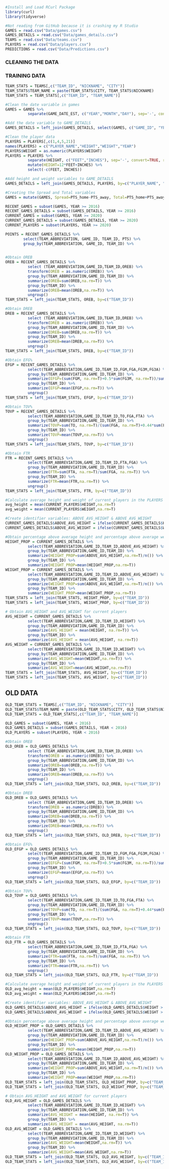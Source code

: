 ```r
#Install and Load RCurl Package
library(curl)
library(tidyverse)

#Not reading from GitHub because it is crashing my R Studio
GAMES = read.csv("Data/games.csv")
GAMES_DETAILS = read.csv("Data/games_details.csv")
TEAMS = read.csv("Data/teams.csv")
PLAYERS = read.csv("Data/players.csv")
PREDICTIONS = read.csv("Data/Predictions.csv")
```
### CLEANING THE DATA

### TRAINING DATA
```r
TEAM_STATS = TEAMS[,c("TEAM_ID", "NICKNAME", "CITY")]
TEAM_STATS$TEAM_NAME = paste(TEAM_STATS$CITY, TEAM_STATS$NICKNAME)
TEAM_STATS = TEAM_STATS[,c("TEAM_ID", "TEAM_NAME")]
```
```r
#Clean the date variable in games
GAMES = GAMES %>%
          separate(GAME_DATE_EST, c("YEAR","MONTH","DAY"), sep='-', convert=TRUE, remove=TRUE)
```
```r
#Add the date variable to GAME_DETAILS
GAMES_DETAILS = left_join(GAMES_DETAILS, select(GAMES, c("GAME_ID", "YEAR", "MONTH", "DAY")), by="GAME_ID")
```
```r
#Clean the player data
PLAYERS = PLAYERS[,c(1,4,5,21)]
names(PLAYERS) = c("PLAYER_NAME","HEIGHT","WEIGHT","YEAR")
PLAYERS$WEIGHT = as.numeric(PLAYERS$WEIGHT)
PLAYERS = PLAYERS %>%
          separate(HEIGHT, c("FEET","INCHES"), sep='-', convert=TRUE, remove=TRUE) %>% 
          mutate(HEIGHT=12*FEET+INCHES) %>%
          select(-c(FEET, INCHES))
```
```r
#Add height and weight variables to GAME_DETAILS
GAMES_DETAILS = left_join(GAMES_DETAILS, PLAYERS, by=c("PLAYER_NAME", "YEAR"))
```
```r
#Creating the Spread and Total variables
GAMES = mutate(GAMES, Spread=PTS_home-PTS_away, Total=PTS_home+PTS_away)
```
```r
RECENT_GAMES = subset(GAMES, YEAR >= 2016)
RECENT_GAMES_DETAILS = subset(GAMES_DETAILS, YEAR >= 2016)
CURRENT_GAMES = subset(GAMES, YEAR >= 2020)
CURRENT_GAMES_DETAILS = subset(GAMES_DETAILS, YEAR >= 2020)
CURRENT_PLAYERS = subset(PLAYERS, YEAR >= 2020)
```
```r
POINTS = RECENT_GAMES_DETAILS %>%
        select(TEAM_ABBREVIATION, GAME_ID, TEAM_ID, PTS) %>%
        group_by(TEAM_ABBREVIATION, GAME_ID, TEAM_ID) %>%
        
```
```r
#Obtain OREB
OREB = RECENT_GAMES_DETAILS %>%
          select (TEAM_ABBREVIATION,GAME_ID,TEAM_ID,OREB) %>%
          transform(OREB = as.numeric(OREB)) %>%
          group_by(TEAM_ABBREVIATION,GAME_ID,TEAM_ID) %>%
          summarize(OREB=sum(OREB,na.rm=T)) %>%
          group_by(TEAM_ID) %>%
          summarize(OREB=mean(OREB,na.rm=T)) %>%
          ungroup()
TEAM_STATS = left_join(TEAM_STATS, OREB, by=c("TEAM_ID"))
```
```r
#Obtain DREB
DREB = RECENT_GAMES_DETAILS %>%
          select (TEAM_ABBREVIATION,GAME_ID,TEAM_ID,DREB) %>%
          transform(DREB = as.numeric(DREB)) %>%
          group_by(TEAM_ABBREVIATION,GAME_ID,TEAM_ID) %>%
          summarize(DREB=sum(DREB,na.rm=T)) %>%
          group_by(TEAM_ID) %>%
          summarize(DREB=mean(DREB,na.rm=T)) %>%
          ungroup()
TEAM_STATS = left_join(TEAM_STATS, DREB, by=c("TEAM_ID"))
```
```r
#Obtain EFG%
EFGP = RECENT_GAMES_DETAILS %>%
          select(TEAM_ABBREVIATION,GAME_ID,TEAM_ID,FGM,FGA,FG3M,FG3A) %>%
          group_by(TEAM_ABBREVIATION,GAME_ID,TEAM_ID) %>%
          summarize(EFGP=(sum(FGM, na.rm=T)+0.5*sum(FG3M, na.rm=T))/sum(FGA, na.rm=T)) %>%
          group_by(TEAM_ID) %>%
          summarize(EFGP=mean(EFGP,na.rm=T)) %>%
          ungroup()
TEAM_STATS = left_join(TEAM_STATS, EFGP, by=c("TEAM_ID"))
```
```r
#Obtain TOV%
TOVP = RECENT_GAMES_DETAILS %>%
          select(TEAM_ABBREVIATION,GAME_ID,TEAM_ID,TO,FGA,FTA) %>%
          group_by(TEAM_ABBREVIATION,GAME_ID,TEAM_ID) %>%
          summarize(TOVP=sum(TO, na.rm=T)/(sum(FGA, na.rm=T)+0.44*sum(FTA, na.rm=T)+sum(TO, na.rm=T))) %>%
          group_by(TEAM_ID) %>%
          summarize(TOVP=mean(TOVP,na.rm=T)) %>%
          ungroup()
TEAM_STATS = left_join(TEAM_STATS, TOVP, by=c("TEAM_ID"))
```
```r
#Obtain FTR
FTR = RECENT_GAMES_DETAILS %>%
          select(TEAM_ABBREVIATION,GAME_ID,TEAM_ID,FTA,FGA) %>%
          group_by(TEAM_ABBREVIATION,GAME_ID,TEAM_ID) %>%
          summarize(FTR=sum(FTA, na.rm=T)/sum(FGA, na.rm=T)) %>%
          group_by(TEAM_ID) %>%
          summarize(FTR=mean(FTR,na.rm=T)) %>%
          ungroup()
TEAM_STATS = left_join(TEAM_STATS, FTR, by=c("TEAM_ID"))
```
```r
#Calculate average height and weight of current players in the PLAYERS dataset
avg_height = mean(CURRENT_PLAYERS$HEIGHT,na.rm=T)
avg_weight = mean(CURRENT_PLAYERS$WEIGHT,na.rm=T)
```
```r
#Create identifier variables: ABOVE_AVG_HEIGHT & ABOVE_AVG_WEIGHT
CURRENT_GAMES_DETAILS$ABOVE_AVG_HEIGHT = ifelse(CURRENT_GAMES_DETAILS$HEIGHT > avg_height, 1, 0)
CURRENT_GAMES_DETAILS$ABOVE_AVG_WEIGHT = ifelse(CURRENT_GAMES_DETAILS$WEIGHT > avg_weight, 1, 0)
```
```r
#Obtain percentage above average height and percentage above average weight
HEIGHT_PROP = CURRENT_GAMES_DETAILS %>%
          select(TEAM_ABBREVIATION,GAME_ID,TEAM_ID,ABOVE_AVG_HEIGHT) %>%
          group_by(TEAM_ABBREVIATION,GAME_ID,TEAM_ID) %>%
          summarize(HEIGHT_PROP=sum(ABOVE_AVG_HEIGHT,na.rm=T)/n()) %>%
          group_by(TEAM_ID) %>%
          summarize(HEIGHT_PROP=mean(HEIGHT_PROP,na.rm=T))
WEIGHT_PROP = CURRENT_GAMES_DETAILS %>%
          select(TEAM_ABBREVIATION,GAME_ID,TEAM_ID,ABOVE_AVG_WEIGHT) %>%
          group_by(TEAM_ABBREVIATION,GAME_ID,TEAM_ID) %>%
          summarize(WEIGHT_PROP=sum(ABOVE_AVG_WEIGHT,na.rm=T)/n()) %>%
          group_by(TEAM_ID) %>%
          summarize(WEIGHT_PROP=mean(WEIGHT_PROP,na.rm=T))
TEAM_STATS = left_join(TEAM_STATS, HEIGHT_PROP, by=c("TEAM_ID"))
TEAM_STATS = left_join(TEAM_STATS, WEIGHT_PROP, by=c("TEAM_ID"))
```
```r
# Obtain AVG_HEIGHT and AVG_WEIGHT for current players
AVG_HEIGHT = CURRENT_GAMES_DETAILS %>%
          select(TEAM_ABBREVIATION,GAME_ID,TEAM_ID,HEIGHT) %>%
          group_by(TEAM_ABBREVIATION,GAME_ID,TEAM_ID) %>%
          summarize(AVG_HEIGHT = mean(HEIGHT, na.rm=T)) %>%
          group_by(TEAM_ID) %>%
          summarize(AVG_HEIGHT = mean(AVG_HEIGHT, na.rm=T))
AVG_WEIGHT = CURRENT_GAMES_DETAILS %>%
          select(TEAM_ABBREVIATION,GAME_ID,TEAM_ID,WEIGHT) %>%
          group_by(TEAM_ABBREVIATION,GAME_ID,TEAM_ID) %>%
          summarize(AVG_WEIGHT=mean(WEIGHT,na.rm=T)) %>%
          group_by(TEAM_ID) %>%
          summarize(AVG_WEIGHT=mean(AVG_WEIGHT,na.rm=T))
TEAM_STATS = left_join(TEAM_STATS, AVG_HEIGHT, by=c("TEAM_ID"))
TEAM_STATS = left_join(TEAM_STATS, AVG_WEIGHT, by=c("TEAM_ID"))
```

## OLD DATA
```r
OLD_TEAM_STATS = TEAMS[,c("TEAM_ID", "NICKNAME", "CITY")]
OLD_TEAM_STATS$TEAM_NAME = paste(OLD_TEAM_STATS$CITY, OLD_TEAM_STATS$NICKNAME)
OLD_TEAM_STATS = OLD_TEAM_STATS[,c("TEAM_ID", "TEAM_NAME")]
```
```r
OLD_GAMES = subset(GAMES, YEAR < 2016)
OLD_GAMES_DETAILS = subset(GAMES_DETAILS, YEAR < 2016)
OLD_PLAYERS = subset(PLAYERS, YEAR < 2016)
```
```r
#Obtain OREB
OLD_OREB = OLD_GAMES_DETAILS %>%
          select (TEAM_ABBREVIATION,GAME_ID,TEAM_ID,OREB) %>%
          transform(OREB = as.numeric(OREB)) %>%
          group_by(TEAM_ABBREVIATION,GAME_ID,TEAM_ID) %>%
          summarize(OREB=sum(OREB,na.rm=T)) %>%
          group_by(TEAM_ID) %>%
          summarize(OREB=mean(OREB,na.rm=T)) %>%
          ungroup()
OLD_TEAM_STATS = left_join(OLD_TEAM_STATS, OLD_OREB, by=c("TEAM_ID"))
```
```r
#Obtain DREB
OLD_DREB = OLD_GAMES_DETAILS %>%
          select (TEAM_ABBREVIATION,GAME_ID,TEAM_ID,DREB) %>%
          transform(DREB = as.numeric(DREB)) %>%
          group_by(TEAM_ABBREVIATION,GAME_ID,TEAM_ID) %>%
          summarize(DREB=sum(DREB,na.rm=T)) %>%
          group_by(TEAM_ID) %>%
          summarize(DREB=mean(DREB,na.rm=T)) %>%
          ungroup()
OLD_TEAM_STATS = left_join(OLD_TEAM_STATS, OLD_DREB, by=c("TEAM_ID"))
```
```r
#Obtain EFG%
OLD_EFGP = OLD_GAMES_DETAILS %>%
          select(TEAM_ABBREVIATION,GAME_ID,TEAM_ID,FGM,FGA,FG3M,FG3A) %>%
          group_by(TEAM_ABBREVIATION,GAME_ID,TEAM_ID) %>%
          summarize(EFGP=(sum(FGM, na.rm=T)+0.5*sum(FG3M, na.rm=T))/sum(FGA, na.rm=T)) %>%
          group_by(TEAM_ID) %>%
          summarize(EFGP=mean(EFGP,na.rm=T)) %>%
          ungroup()
OLD_TEAM_STATS = left_join(OLD_TEAM_STATS, OLD_EFGP, by=c("TEAM_ID"))
```
```r
#Obtain TOV%
OLD_TOVP = OLD_GAMES_DETAILS %>%
          select(TEAM_ABBREVIATION,GAME_ID,TEAM_ID,TO,FGA,FTA) %>%
          group_by(TEAM_ABBREVIATION,GAME_ID,TEAM_ID) %>%
          summarize(TOVP=sum(TO, na.rm=T)/(sum(FGA, na.rm=T)+0.44*sum(FTA, na.rm=T)+sum(TO, na.rm=T))) %>%
          group_by(TEAM_ID) %>%
          summarize(TOVP=mean(TOVP,na.rm=T)) %>%
          ungroup()
OLD_TEAM_STATS = left_join(OLD_TEAM_STATS, OLD_TOVP, by=c("TEAM_ID"))
```
```r
#Obtain FTR
OLD_FTR = OLD_GAMES_DETAILS %>%
          select(TEAM_ABBREVIATION,GAME_ID,TEAM_ID,FTA,FGA) %>%
          group_by(TEAM_ABBREVIATION,GAME_ID,TEAM_ID) %>%
          summarize(FTR=sum(FTA, na.rm=T)/sum(FGA, na.rm=T)) %>%
          group_by(TEAM_ID) %>%
          summarize(FTR=mean(FTR,na.rm=T)) %>%
          ungroup()
OLD_TEAM_STATS = left_join(OLD_TEAM_STATS, OLD_FTR, by=c("TEAM_ID"))
```
```r
#Calculate average height and weight of current players in the PLAYERS dataset
OLD_avg_height = mean(OLD_PLAYERS$HEIGHT,na.rm=T)
OLD_avg_weight = mean(OLD_PLAYERS$WEIGHT,na.rm=T)
```
```r
#Create identifier variables: ABOVE_AVG_HEIGHT & ABOVE_AVG_WEIGHT
OLD_GAMES_DETAILS$ABOVE_AVG_HEIGHT = ifelse(OLD_GAMES_DETAILS$HEIGHT > OLD_avg_height, 1, 0)
OLD_GAMES_DETAILS$ABOVE_AVG_WEIGHT = ifelse(OLD_GAMES_DETAILS$WEIGHT > OLD_avg_weight, 1, 0)
```
```r
#Obtain percentage above average height and percentage above average weight
OLD_HEIGHT_PROP = OLD_GAMES_DETAILS %>%
          select(TEAM_ABBREVIATION,GAME_ID,TEAM_ID,ABOVE_AVG_HEIGHT) %>%
          group_by(TEAM_ABBREVIATION,GAME_ID,TEAM_ID) %>%
          summarize(HEIGHT_PROP=sum(ABOVE_AVG_HEIGHT,na.rm=T)/n()) %>%
          group_by(TEAM_ID) %>%
          summarize(HEIGHT_PROP=mean(HEIGHT_PROP,na.rm=T))
OLD_WEIGHT_PROP = OLD_GAMES_DETAILS %>%
          select(TEAM_ABBREVIATION,GAME_ID,TEAM_ID,ABOVE_AVG_WEIGHT) %>%
          group_by(TEAM_ABBREVIATION,GAME_ID,TEAM_ID) %>%
          summarize(WEIGHT_PROP=sum(ABOVE_AVG_WEIGHT,na.rm=T)/n()) %>%
          group_by(TEAM_ID) %>%
          summarize(WEIGHT_PROP=mean(WEIGHT_PROP,na.rm=T))
OLD_TEAM_STATS = left_join(OLD_TEAM_STATS, OLD_HEIGHT_PROP, by=c("TEAM_ID"))
OLD_TEAM_STATS = left_join(OLD_TEAM_STATS, OLD_WEIGHT_PROP, by=c("TEAM_ID"))
```
```r
# Obtain AVG_HEIGHT and AVG_WEIGHT for current players
OLD_AVG_HEIGHT = OLD_GAMES_DETAILS %>%
          select(TEAM_ABBREVIATION,GAME_ID,TEAM_ID,HEIGHT) %>%
          group_by(TEAM_ABBREVIATION,GAME_ID,TEAM_ID) %>%
          summarize(AVG_HEIGHT = mean(HEIGHT, na.rm=T)) %>%
          group_by(TEAM_ID) %>%
          summarize(AVG_HEIGHT = mean(AVG_HEIGHT, na.rm=T))
OLD_AVG_WEIGHT = OLD_GAMES_DETAILS %>%
          select(TEAM_ABBREVIATION,GAME_ID,TEAM_ID,WEIGHT) %>%
          group_by(TEAM_ABBREVIATION,GAME_ID,TEAM_ID) %>%
          summarize(AVG_WEIGHT=mean(WEIGHT,na.rm=T)) %>%
          group_by(TEAM_ID) %>%
          summarize(AVG_WEIGHT=mean(AVG_WEIGHT,na.rm=T))
OLD_TEAM_STATS = left_join(OLD_TEAM_STATS, OLD_AVG_HEIGHT, by=c("TEAM_ID"))
OLD_TEAM_STATS = left_join(OLD_TEAM_STATS, OLD_AVG_WEIGHT, by=c("TEAM_ID"))
```